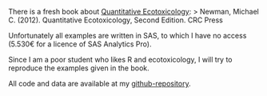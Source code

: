 There is a fresh book about [Quantitative Ecotoxicology](http://www.crcpress.com/product/isbn/9781439835647):
> Newman, Michael C. (2012). Quantitative Ecotoxicology, Second Edition. CRC Press


Unfortunately all examples are written in SAS, to which I have no access (5.530€ for a licence of SAS Analytics Pro).

Since I am a poor student who likes R and ecotoxicology, I will try to reproduce the examples given in the book.


All code and data are available at my [github-repository](https://github.com/EDiLD/r-ed/tree/master/quantitative_ecotoxicology).